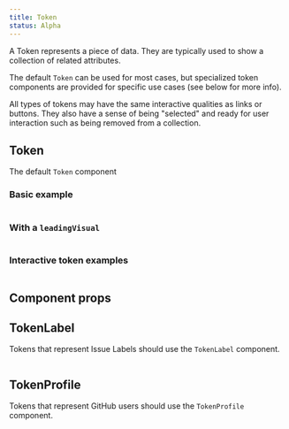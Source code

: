 ```yaml
---
title: Token
status: Alpha
---
```


A Token represents a piece of data. They are typically used to show a collection of related attributes.

The default `Token` can be used for most cases, but specialized token components are provided for specific use cases (see below for more info).

All types of tokens may have the same interactive qualities as links or buttons. They also have a sense of being "selected" and ready for user interaction such as being removed from a collection.

## Token

The default `Token` component

### Basic example
<!-- insert example of plain token that just has text -->
```tsx live
```

### With a `leadingVisual`
<!-- insert example of plain token that has an icon as the leadingVisual -->
```tsx live
```

### Interactive token examples
<!--
insert multiple examples:
- link
- button
- with internal remove button
- selectable
-->
```tsx live
```

## Component props
<!-- insert prop table here -->

## TokenLabel

Tokens that represent Issue Labels should use the `TokenLabel` component.

<!-- insert row of issue labels -->
```tsx live
```

## TokenProfile

Tokens that represent GitHub users should use the `TokenProfile` component.

<!-- insert row of profile tokens -->
```tsx live
```
